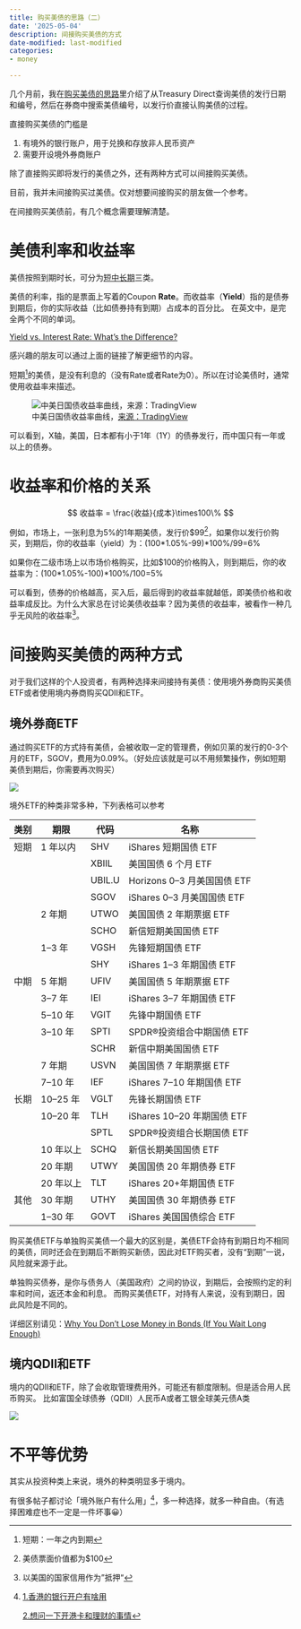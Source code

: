```yaml
---
title: 购买美债的思路（二）
date: '2025-05-04'
description: 间接购买美债的方式
date-modified: last-modified
categories:
- money

---
```


几个月前，我在[购买美债的思路](../posts/steps-of-buying-us-bonds.qmd)里介绍了从Treasury Direct查询美债的发行日期和编号，然后在券商中搜索美债编号，以发行价直接认购美债的过程。

直接购买美债的门槛是

1. 有境外的银行账户，用于兑换和存放非人民币资产
2. 需要开设境外券商账户

除了直接购买即将发行的美债之外，还有两种方式可以间接购买美债。

::: {.callout-warning title="以下内容非投资建议"}
目前，我并未间接购买过美债。仅对想要间接购买的朋友做一个参考。
:::

在间接购买美债前，有几个概念需要理解清楚。

# 美债利率和收益率

美债按照到期时长，可分为[短中长期](./buying-us-bond.qmd#美债的种类)三类。

美债的利率，指的是票面上写着的Coupon **Rate**。而收益率（**Yield**）指的是债券到期后，你的实际收益（比如债券持有到期）占成本的百分比。
在英文中，是完全两个不同的单词。

[Yield vs. Interest Rate: What's the Difference?](https://www.investopedia.com/ask/answers/09/difference-between-yields-and-interest-rate.asp)

感兴趣的朋友可以通过上面的链接了解更细节的内容。

短期^[短期：一年之内到期]的美债，是没有利息的（没有Rate或者Rate为0）。所以在讨论美债时，通常使用收益率来描述。

![中美日国债收益率曲线，[来源：TradingView](https://cn.tradingview.com/pricing/?share_your_love=davic1uo)](https://image.luozx.org/garden/2025/05/8fa7b9c267030f6e133c246ac6723c96.png)

可以看到，X轴，美国，日本都有小于1年（1Y）的债券发行，而中国只有一年或以上的债券。


# 收益率和价格的关系

$$
收益率 = \frac{收益}{成本}\times100\%
$$

例如，市场上，一张利息为5%的1年期美债，发行价$99^[美债票面价值都为$100]，如果你以发行价购买，到期后，你的收益率（yield）为：(100\*1.05%-99)\*100%\/99=6%

如果你在二级市场上以市场价格购买，比如$100的价格购入，则到期后，你的收益率为：(100\*1.05%-100)\*100%\/100=5%

可以看到，债券的价格越高，买入后，最后得到的收益率就越低，即美债价格和收益率成反比。为什么大家总在讨论美债收益率？因为美债的收益率，被看作一种几乎无风险的收益率^[以美国的国家信用作为”抵押“]。

# 间接购买美债的两种方式
对于我们这样的个人投资者，有两种选择来间接持有美债：使用境外券商购买美债ETF或者使用境内券商购买QDII和ETF。

## 境外券商ETF

通过购买ETF的方式持有美债，会被收取一定的管理费，例如贝莱的发行的0-3个月的ETF，SGOV，费用为0.09%。（好处应该就是可以不用频繁操作，例如短期美债到期后，你需要再次购买）

![](https://image.luozx.org/garden/2025/05/6adabd78f44232f38eca7287a0f86f39.png)

境外ETF的种类非常多种，下列表格可以参考

| 类别 |     期限     | 代码     | 名称                              |
|------|--------------|----------|-----------------------------------|
| 短期 | 1 年以内     | SHV      | iShares 短期国债 ETF              |
|      |              | XBIIL    | 美国国债 6 个月 ETF               |
|      |              | UBIL.U   | Horizons 0–3 月美国国债 ETF       |
|      |              | SGOV     | iShares 0–3 月美国国债 ETF        |
|      | 2 年期       | UTWO     | 美国国债 2 年期票据 ETF           |
|      |              | SCHO     | 新信短期美国国债 ETF              |
|      | 1–3 年       | VGSH     | 先锋短期国债 ETF                  |
|      |              | SHY      | iShares 1–3 年期国债 ETF          |
| 中期 | 5 年期       | UFIV     | 美国国债 5 年期票据 ETF           |
|      | 3–7 年       | IEI      | iShares 3–7 年期国债 ETF          |
|      | 5–10 年      | VGIT     | 先锋中期国债 ETF                  |
|      | 3–10 年      | SPTI     | SPDR®投资组合中期国债 ETF         |
|      |              | SCHR     | 新信中期美国国债 ETF              |
|      | 7 年期       | USVN     | 美国国债 7 年期票据 ETF           |
|      | 7–10 年      | IEF      | iShares 7–10 年期国债 ETF         |
| 长期 | 10–25 年     | VGLT     | 先锋长期国债 ETF                  |
|      | 10–20 年     | TLH      | iShares 10–20 年期国债 ETF        |
|      |              | SPTL     | SPDR®投资组合长期国债 ETF         |
|      | 10 年以上    | SCHQ     | 新信长期美国国债 ETF              |
|      | 20 年期      | UTWY     | 美国国债 20 年期债券 ETF          |
|      | 20 年以上    | TLT      | iShares 20+年期国债 ETF           |
| 其他 | 30 年期      | UTHY     | 美国国债 30 年期债券 ETF          |
|      | 1–30 年      | GOVT     | iShares 美国国债综合 ETF          |


::: {.callout-important title="债券基金风险提示"}
购买美债ETF与单独购买美债一个最大的区别是，美债ETF会持有到期日均不相同的美债，同时还会在到期后不断购买新债，因此对ETF购买者，没有“到期”一说，风险就来源于此。

单独购买债券，是你与债务人（美国政府）之间的协议，到期后，会按照约定的利率和时间，返还本金和利息。
而购买美债ETF，对持有人来说，没有到期日，因此风险是不同的。

详细区别请见：[Why You Don’t Lose Money in Bonds (If You Wait Long Enough)](https://ofdollarsanddata.com/why-you-dont-lose-money-in-bonds-if-you-wait-long-enough/)
:::

## 境内QDII和ETF

境内的QDII和ETF，除了会收取管理费用外，可能还有额度限制。但是适合用人民币购买。
比如富国全球债券（QDII）人民币A或者工银全球美元债A类

![](https://image.luozx.org/garden/2025/05/ff9281141a2a510137f28b76fddc43ed.png)

# 不平等优势
其实从投资种类上来说，境外的种类明显多于境内。

有很多帖子都讨论「境外账户有什么用」[^source]，多一种选择，就多一种自由。（有选择困难症也不一定是一件坏事😀）

[^source]:[1.香港的银行开户有啥用](https://v2ex.com/t/985885)

    [2.想问一下开港卡和理财的事情](https://linux.do/t/topic/409418)